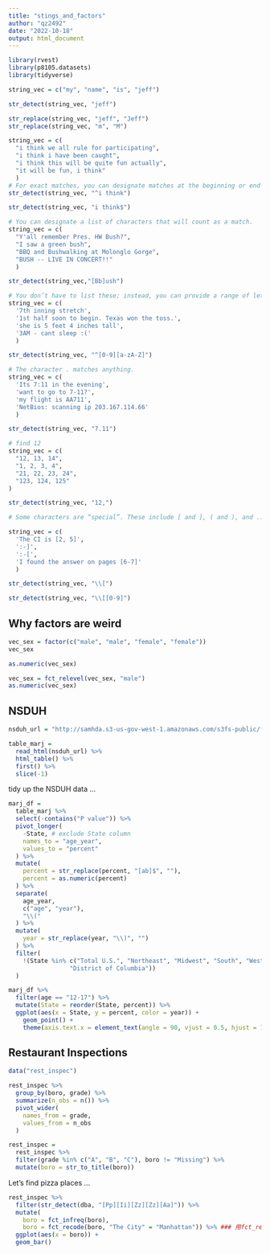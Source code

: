 ```yaml
---
title: "stings_and_factors"
author: "qz2492"
date: "2022-10-18"
output: html_document
---
```


```r
library(rvest)
library(p8105.datasets)
library(tidyverse)
```

```r
string_vec = c("my", "name", "is", "jeff")

str_detect(string_vec, "jeff")

str_replace(string_vec, "jeff", "Jeff")
str_replace(string_vec, "m", "M")
```

```r
string_vec = c(
  "i think we all rule for participating",
  "i think i have been caught",
  "i think this will be quite fun actually",
  "it will be fun, i think"
  )
# For exact matches, you can designate matches at the beginning or end of a line.
str_detect(string_vec, "^i think")

str_detect(string_vec, "i think$")

```

```r
# You can designate a list of characters that will count as a match.
string_vec = c(
  "Y'all remember Pres. HW Bush?",
  "I saw a green bush",
  "BBQ and Bushwalking at Molonglo Gorge",
  "BUSH -- LIVE IN CONCERT!!"
  )

str_detect(string_vec,"[Bb]ush")
```

```r
# You don’t have to list these; instead, you can provide a range of letters or numbers that count as a match.
string_vec = c(
  '7th inning stretch',
  '1st half soon to begin. Texas won the toss.',
  'she is 5 feet 4 inches tall',
  '3AM - cant sleep :('
  )

str_detect(string_vec, "^[0-9][a-zA-Z]")
```


```r
# The character . matches anything.
string_vec = c(
  'Its 7:11 in the evening',
  'want to go to 7-11?',
  'my flight is AA711',
  'NetBios: scanning ip 203.167.114.66'
  )

str_detect(string_vec, "7.11")
```


```r
# find 12
string_vec = c(
  "12, 13, 14",
  "1, 2, 3, 4",
  "21, 22, 23, 24",
  "123, 124, 125"
)

str_detect(string_vec, "12,")
```

```r
# Some characters are “special”. These include [ and ], ( and ), and .. If you want to search for these, you have to indicate they’re special using \. Unfortunately, \ is also special, so things get weird.

string_vec = c(
  'The CI is [2, 5]',
  ':-]',
  ':-[',
  'I found the answer on pages [6-7]'
  )

str_detect(string_vec, "\\[")

str_detect(string_vec, "\\[[0-9]")
```

## Why factors are weird

```r
vec_sex = factor(c("male", "male", "female", "female"))
vec_sex

as.numeric(vec_sex)

vec_sex = fct_relevel(vec_sex, "male")
as.numeric(vec_sex)

```

## NSDUH

```r
nsduh_url = "http://samhda.s3-us-gov-west-1.amazonaws.com/s3fs-public/field-uploads/2k15StateFiles/NSDUHsaeShortTermCHG2015.htm"

table_marj = 
  read_html(nsduh_url) %>% 
  html_table() %>% 
  first() %>%
  slice(-1)
```

tidy up the NSDUH data ...

```r
marj_df = 
  table_marj %>%
  select(-contains("P value")) %>%
  pivot_longer(
    -State, # exclude State column
    names_to = "age_year",
    values_to = "percent"
  ) %>%
  mutate(
    percent = str_replace(percent, "[ab]$", ""),
    percent = as.numeric(percent)
  ) %>%
  separate(
    age_year, 
    c("age", "year"), 
    "\\("
  ) %>%
  mutate(
    year = str_replace(year, "\\)", "")
  ) %>%
  filter(
    !(State %in% c("Total U.S.", "Northeast", "Midwest", "South", "West", 
                 "District of Columbia"))
  )
```

```r
marj_df %>%
  filter(age == "12-17") %>%
  mutate(State = reorder(State, percent)) %>%
  ggplot(aes(x = State, y = percent, color = year)) + 
    geom_point() +
    theme(axis.text.x = element_text(angle = 90, vjust = 0.5, hjust = 1))

```

## Restaurant Inspections
```r
data("rest_inspec")

```

```r
rest_inspec %>%
  group_by(boro, grade) %>%
  summarize(n_obs = n()) %>%
  pivot_wider(
    names_from = grade,
    values_from = n_obs
  )

```

```r
rest_inspec = 
  rest_inspec %>%
  filter(grade %in% c("A", "B", "C"), boro != "Missing") %>%
  mutate(boro = str_to_title(boro))

```
 
 
Let's find pizza places ...
```r
rest_inspec %>%
  filter(str_detect(dba, "[Pp][Ii][Zz][Zz][Aa]")) %>%
  mutate(
    boro = fct_infreq(boro),
    boro = fct_recode(boro, "The City" = "Manhattan")) %>% ### 用fct_recode而不是str_replace
  ggplot(aes(x = boro)) + 
  geom_bar()

```


